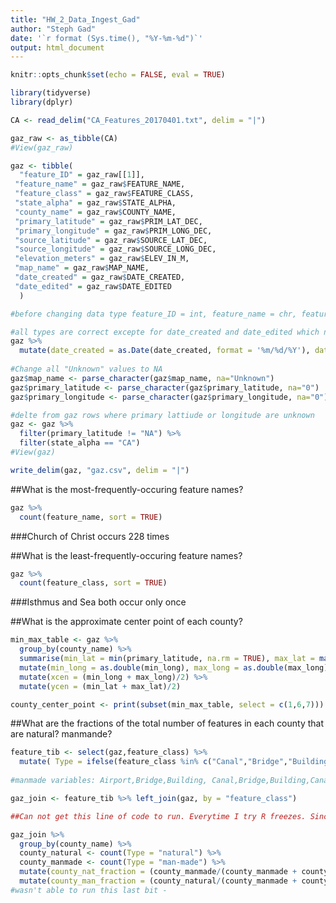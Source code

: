 ```yaml
---
title: "HW_2_Data_Ingest_Gad"
author: "Steph Gad"
date: '`r format (Sys.time(), "%Y-%m-%d")`'
output: html_document
---
```


```r
knitr::opts_chunk$set(echo = FALSE, eval = TRUE)
```

```r

library(tidyverse)
library(dplyr)

CA <- read_delim("CA_Features_20170401.txt", delim = "|")

gaz_raw <- as_tibble(CA)
#View(gaz_raw)

gaz <- tibble( 
  "feature_ID" = gaz_raw[[1]],
 "feature_name" = gaz_raw$FEATURE_NAME, 
 "feature_class" = gaz_raw$FEATURE_CLASS,
 "state_alpha" = gaz_raw$STATE_ALPHA,
 "county_name" = gaz_raw$COUNTY_NAME,
 "primary_latitude" = gaz_raw$PRIM_LAT_DEC,
 "primary_longitude" = gaz_raw$PRIM_LONG_DEC,
 "source_latitude" = gaz_raw$SOURCE_LAT_DEC,
 "source_longitude" = gaz_raw$SOURCE_LONG_DEC,
 "elevation_meters" = gaz_raw$ELEV_IN_M,
 "map_name" = gaz_raw$MAP_NAME,
 "date_created" = gaz_raw$DATE_CREATED,
 "date_edited" = gaz_raw$DATE_EDITED
  )

#before changing data type feature_ID = int, feature_name = chr, feature_class = chr, state_alpha = chr, county_name = char, primary_latitude_dms = chr, primary_longitude_dma = chr, source_latitude_dms = chr, sources_longitiude_dms = chr, elevation_meters = int, map_name = chr, date_created = chr, date_edited = chr

#all types are correct excepte for date_created and date_edited which need to be changed from chr to date
gaz %>%
  mutate(date_created = as.Date(date_created, format = '%m/%d/%Y'), date_edited = as.Date(date_edited, format = '%m/%d/%y'))
 
#Change all "Unknown" values to NA
gaz$map_name <- parse_character(gaz$map_name, na="Unknown")
gaz$primary_latitude <- parse_character(gaz$primary_latitude, na="0")
gaz$primary_longitude <- parse_character(gaz$primary_longitude, na="0")

#delte from gaz rows where primary lattiude or longitude are unknown
gaz <- gaz %>%
  filter(primary_latitude != "NA") %>%
  filter(state_alpha == "CA")
#View(gaz)

write_delim(gaz, "gaz.csv", delim = "|")
```


##What is the most-frequently-occuring feature names? 
```r
gaz %>%
  count(feature_name, sort = TRUE)
```
###Church of Christ occurs 228 times

##What is the least-frequently-occuring feature names? 
```r
gaz %>%
  count(feature_class, sort = TRUE)
```
###Isthmus and Sea both occur only once 

##What is the approximate center point of each county? 
```r

min_max_table <- gaz %>%
  group_by(county_name) %>%
  summarise(min_lat = min(primary_latitude, na.rm = TRUE), max_lat = max(primary_latitude, na.rm = TRUE), min_long = min(primary_longitude, na.rm = TRUE), max_long = max(primary_longitude, na.rm = TRUE)) %>%
  mutate(min_long = as.double(min_long), max_long = as.double(max_long), min_lat = as.double(min_lat), max_lat = as.double(max_lat)) %>%
  mutate(xcen = (min_long + max_long)/2) %>%
  mutate(ycen = (min_lat + max_lat)/2) 

county_center_point <- print(subset(min_max_table, select = c(1,6,7))) 

```
##What are the fractions of the total number of features in each county that are natural? manmande? 

```r
feature_tib <- select(gaz,feature_class) %>%
  mutate( Type = ifelse(feature_class %in% c("Canal","Bridge","Building","Canal","Cemetery","Census","Church","Civil","Crossing","Dam","Harbor","Hospital","Levee","Locale","Military","Oilfield","Populated Place","Post","Office","Reserve","Reservoir","School","Tower","Trail","Tunnel","Well"), "man-made","natural"))
 
#manmade variables: Airport,Bridge,Building, Canal,Bridge,Building,Canal,Cemetery,Census,Church,Civil,Crossing,Dam,Harbor,Hospital,Levee,Locale,Military,Oilfield,Populated Place,Post Office,Reserve,Reservoir,School,Tower,Trail,Tunnel,Well

gaz_join <- feature_tib %>% left_join(gaz, by = "feature_class") 

##Can not get this line of code to run. Everytime I try R freezes. Since I can't get it to run I'll continue with what I think the code might be since I can't run to check.

gaz_join %>%
  group_by(county_name) %>%
  county_natural <- count(Type = "natural") %>%
  county_manmade <- count(Type = "man-made") %>%
  mutate(county_nat_fraction = (county_manmade/(county_manmade + county_natural)))
  mutate(county_man_fraction = (county_natural/(county_manmade + county_natural)))
#wasn't able to run this last bit - 
  

```

